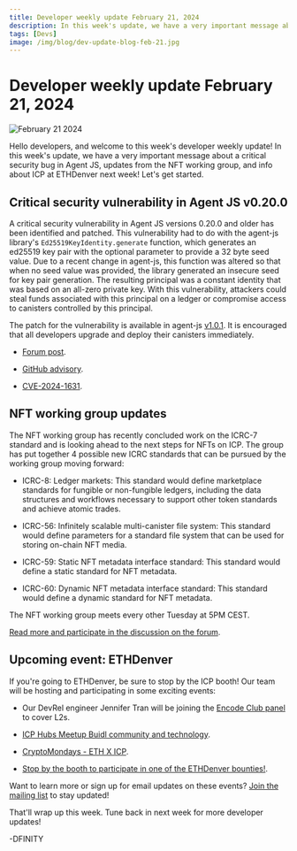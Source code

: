 ```yaml
---
title: Developer weekly update February 21, 2024
description: In this week's update, we have a very important message about a critical security bug in Agent JS, updates from the NFT working group, and info about ICP at ETHDenver next week!
tags: [Devs]
image: /img/blog/dev-update-blog-feb-21.jpg
---
```


# Developer weekly update February 21, 2024

![February 21 2024](../../static/img/blog/dev-update-blog-feb-21.jpg)

Hello developers, and welcome to this week's developer weekly update! In this week's update, we have a very important message about a critical security bug in Agent JS, updates from the NFT working group, and info about ICP at ETHDenver next week! Let's get started.

## Critical security vulnerability in Agent JS v0.20.0

A critical security vulnerability in Agent JS versions 0.20.0 and older has been identified and patched. This vulnerability had to do with the agent-js library's `Ed25519KeyIdentity.generate` function, which generates an ed25519 key pair with the optional parameter to provide a 32 byte seed value. Due to a recent change in agent-js, this function was altered so that when no seed value was provided, the library generated an insecure seed for key pair generation. The resulting principal was a constant identity that was based on an all-zero private key. With this vulnerability, attackers could steal funds associated with this principal on a ledger or compromise access to canisters controlled by this principal. 

The patch for the vulnerability is available in agent-js [v1.0.1](https://github.com/dfinity/agent-js/releases/tag/v1.0.1). It is encouraged that all developers upgrade and deploy their canisters immediately.

- [Forum post](https://forum.dfinity.org/t/agent-js-insecure-key-generation-in-ed25519keyidentity-generate/27732).

- [GitHub advisory](https://github.com/advisories/GHSA-c9vv-fhgv-cjc3).

- [CVE-2024-1631](https://nvd.nist.gov/vuln/detail/CVE-2024-1631).

## NFT working group updates

The NFT working group has recently concluded work on the ICRC-7 standard and is looking ahead to the next steps for NFTs on ICP. The group has put together 4 possible new ICRC standards that can be pursued by the working group moving forward:

- ICRC-8: Ledger markets: This standard would define marketplace standards for fungible or non-fungible ledgers, including the data structures and workflows necessary to support other token standards and achieve atomic trades. 

- ICRC-56: Infinitely scalable multi-canister file system: This standard would define parameters for a standard file system that can be used for storing on-chain NFT media. 

- ICRC-59: Static NFT metadata interface standard: This standard would define a static standard for NFT metadata. 

- ICRC-60: Dynamic NFT metadata interface standard: This standard would define a dynamic standard for NFT metadata. 

The NFT working group meets every other Tuesday at 5PM CEST. 

[Read more and participate in the discussion on the forum](https://forum.dfinity.org/t/nft-working-group-next-steps-icrc-8-icrc-56-icrc-59-icrc-60/27698).

## Upcoming event: ETHDenver

If you're going to ETHDenver, be sure to stop by the ICP booth! Our team will be hosting and participating in some exciting events:

- Our DevRel engineer Jennifer Tran will be joining the [Encode Club panel](https://www.encode.club/denver2024) to cover L2s. 

- [ICP Hubs Meetup Buidl community and technology](https://lu.ma/icp-denver).

- [CryptoMondays - ETH X ICP](https://www.meetup.com/cryptomondays-denver/events/298354132/?utm_medium=referral&utm_campaign=share-btn_savedevents_share_modal&utm_source=link).

- [Stop by the booth to participate in one of the ETHDenver bounties!](https://www.ethdenver.com/buidlathon).

Want to learn more or sign up for email updates on these events? [Join the mailing list](https://mailchi.mp/internetcomputer/ethdenver2024) to stay updated! 

That'll wrap up this week. Tune back in next week for more developer updates!

-DFINITY


